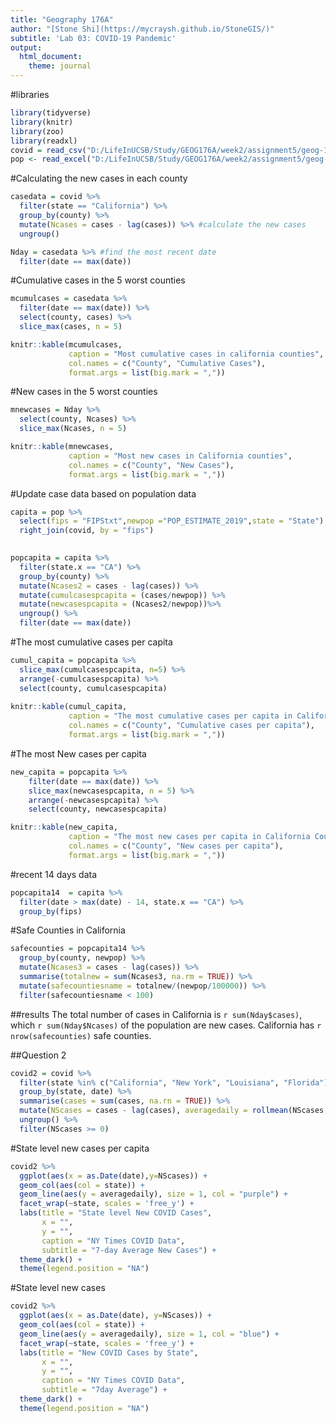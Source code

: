 ```yaml
---
title: "Geography 176A"
author: "[Stone Shi](https://mycraysh.github.io/StoneGIS/)"
subtitle: 'Lab 03: COVID-19 Pandemic'
output:
  html_document:
    theme: journal
---
```

#libraries
```r
library(tidyverse)
library(knitr)
library(zoo)
library(readxl)
covid = read_csv("D:/LifeInUCSB/Study/GEOG176A/week2/assignment5/geog-176A-labs/data/covid.csv")
pop <- read_excel("D:/LifeInUCSB/Study/GEOG176A/week2/assignment5/geog-176A-labs/data/PopulationEstimates.xls", skip = 2)
```
#Calculating the new cases in each county
```r
casedata = covid %>%
  filter(state == "California") %>%
  group_by(county) %>% 
  mutate(Ncases = cases - lag(cases)) %>% #calculate the new cases
  ungroup()

Nday = casedata %>% #find the most recent date
  filter(date == max(date))
```
#Cumulative cases in the 5 worst counties
``` r
mcumulcases = casedata %>%
  filter(date == max(date)) %>%
  select(county, cases) %>% 
  slice_max(cases, n = 5)

knitr::kable(mcumulcases, 
             caption = "Most cumulative cases in california counties",
             col.names = c("County", "Cumulative Cases"),
             format.args = list(big.mark = ","))
``` 
#New cases in the 5 worst counties
``` r
mnewcases = Nday %>%
  select(county, Ncases) %>% 
  slice_max(Ncases, n = 5)

knitr::kable(mnewcases, 
             caption = "Most new cases in California counties",
             col.names = c("County", "New Cases"),
             format.args = list(big.mark = ","))
```
#Update case data based on population data
```r
capita = pop %>%
  select(fips = "FIPStxt",newpop ="POP_ESTIMATE_2019",state = "State") %>%
  right_join(covid, by = "fips")

  
popcapita = capita %>% 
  filter(state.x == "CA") %>% 
  group_by(county) %>% 
  mutate(Ncases2 = cases - lag(cases)) %>% 
  mutate(cumulcasespcapita = (cases/newpop)) %>% 
  mutate(newcasespcapita = (Ncases2/newpop))%>% 
  ungroup() %>% 
  filter(date == max(date))

```
#The most cumulative cases per capita
```r
cumul_capita = popcapita %>%
  slice_max(cumulcasespcapita, n=5) %>%
  arrange(-cumulcasespcapita) %>% 
  select(county, cumulcasespcapita)
  
knitr::kable(cumul_capita,
             caption = "The most cumulative cases per capita in California Counties", 
             col.names = c("County", "Cumulative cases per capita"), 
             format.args = list(big.mark = ",")) 
```
#The most New cases per capita
```r
new_capita = popcapita %>%
    filter(date == max(date)) %>%
    slice_max(newcasespcapita, n = 5) %>%
    arrange(-newcasespcapita) %>%
    select(county, newcasespcapita)

knitr::kable(new_capita,
             caption = "The most new cases per capita in California Counties", 
             col.names = c("County", "New cases per capita"), 
             format.args = list(big.mark = ","))
```
#recent 14 days data
```r
popcapita14  = capita %>% 
  filter(date > max(date) - 14, state.x == "CA") %>% 
  group_by(fips)

```
#Safe Counties in California
```r
safecounties = popcapita14 %>%
  group_by(county, newpop) %>%
  mutate(Ncases3 = cases - lag(cases)) %>% 
  summarise(totalnew = sum(Ncases3, na.rm = TRUE)) %>% 
  mutate(safecountiesname = totalnew/(newpop/100000)) %>% 
  filter(safecountiesname < 100)
```
##results 
The total number of cases in California is `r sum(Nday$cases)`, which `r sum(Nday$Ncases)` of the population are new cases. California has `r nrow(safecounties)` safe counties. 

##Question 2
```r

covid2 = covid %>%
  filter(state %in% c("California", "New York", "Louisiana", "Florida")) %>%
  group_by(state, date) %>%
  summarise(cases = sum(cases, na.rn = TRUE)) %>%
  mutate(NScases = cases - lag(cases), averagedaily = rollmean(NScases, 7, fill = NA, align = "right")) %>%
  ungroup() %>%
  filter(NScases >= 0)
```
#State level new cases per capita
```r
covid2 %>% 
  ggplot(aes(x = as.Date(date),y=NScases)) +
  geom_col(aes(col = state)) +
  geom_line(aes(y = averagedaily), size = 1, col = "purple") +
  facet_wrap(~state, scales = 'free_y') +
  labs(title = "State level New COVID Cases",
       x = "",
       y = "",
       caption = "NY Times COVID Data",
       subtitle = "7-day Average New Cases") +
  theme_dark() +
  theme(legend.position = "NA")
```
#State level new cases
```r
covid2 %>% 
  ggplot(aes(x = as.Date(date), y=NScases)) +
  geom_col(aes(col = state)) +
  geom_line(aes(y = averagedaily), size = 1, col = "blue") +
  facet_wrap(~state, scales = 'free_y') +
  labs(title = "New COVID Cases by State",
       x = "",
       y = "",
       caption = "NY Times COVID Data",
       subtitle = "7day Average") +
  theme_dark() +
  theme(legend.position = "NA")
```
